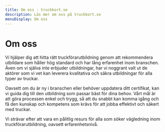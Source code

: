 ```yaml
---
title: Om oss - truckkort.se
description: Läs mer om oss på truckkort.se
menuDisplay: Om oss
---
```


# Om oss

Vi hjälper dig att hitta rätt truckförarutbildning genom att rekommendera utbildare som håller hög standard och har lång erfarenhet inom branschen. Även om vi själva inte erbjuder utbildningar, har vi noggrant valt ut de aktörer som vi vet kan leverera kvalitativa och säkra utbildningar för alla typer av truckar.

Oavsett om du är ny i branschen eller behöver uppdatera ditt certifikat, kan vi guida dig till den utbildning som passar bäst för dina behov. Vårt mål är att göra processen enkel och trygg, så att du snabbt kan komma igång och få den kunskap och kompetens som krävs för att jobba effektivt och säkert med truckar.

Vi strävar efter att vara en pålitlig resurs för alla som söker vägledning inom truckförarutbildning, oavsett erfarenhetsnivå.
